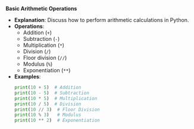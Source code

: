 **Basic Arithmetic Operations**

-   **Explanation**: Discuss how to perform arithmetic calculations in Python.
-   **Operations**:
    -   Addition (`+`)
    -   Subtraction (`-`)
    -   Multiplication (`*`)
    -   Division (`/`)
    -   Floor division (`//`)
    -   Modulus (`%`)
    -   Exponentiation (`**`)
-   **Examples**:
    ```python
    print(10 + 5)  # Addition
    print(10 - 5)  # Subtraction
    print(10 * 5)  # Multiplication
    print(10 / 5)  # Division
    print(10 // 3)  # Floor Division
    print(10 % 3)   # Modulus
    print(10 ** 2)  # Exponentiation
    ```
